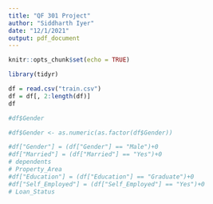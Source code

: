 ```yaml
---
title: "QF 301 Project"
author: "Siddharth Iyer"
date: "12/1/2021"
output: pdf_document
---
```


```r
knitr::opts_chunk$set(echo = TRUE)
```

```r
library(tidyr)

df = read.csv("train.csv")
df = df[, 2:length(df)]
df
```
```r



#df$Gender

#df$Gender <- as.numeric(as.factor(df$Gender))

#df["Gender"] = (df["Gender"] == "Male")+0
#df["Married"] = (df["Married"] == "Yes")+0
# dependents 
# Property_Area
#df["Education"] = (df["Education"] == "Graduate")+0
#df["Self_Employed"] = (df["Self_Employed"] == "Yes")+0
# Loan_Status
```



































